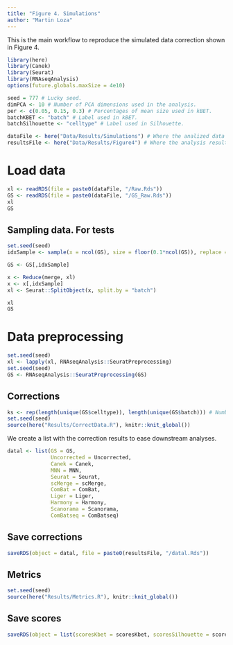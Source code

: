 ```yaml
---
title: "Figure 4. Simulations"
author: "Martin Loza"
---
```


This is the main workflow to reproduce the simulated data correction shown in Figure 4.

```r
library(here)
library(Canek)
library(Seurat)
library(RNAseqAnalysis)
options(future.globals.maxSize = 4e10)

seed = 777 # Lucky seed. 
dimPCA <- 10 # Number of PCA dimensions used in the analysis.
per <- c(0.05, 0.15, 0.3) # Percentages of mean size used in kBET.
batchKBET <- "batch" # Label used in kBET.
batchSilhouette <- "celltype" # Label used in Silhouette.

dataFile <- here("Data/Results/Simulations") # Where the analized data is storage. 
resultsFile <- here("Data/Results/Figure4") # Where the analysis results are storage.
```

# Load data

```r
xl <- readRDS(file = paste0(dataFile, "/Raw.Rds"))
GS <- readRDS(file = paste0(dataFile, "/GS_Raw.Rds"))
xl
GS
```

## Sampling data. For tests

```r
set.seed(seed)
idxSample <- sample(x = ncol(GS), size = floor(0.1*ncol(GS)), replace = FALSE)

GS <- GS[,idxSample]

x <- Reduce(merge, xl)
x <- x[,idxSample]
xl <- Seurat::SplitObject(x, split.by = "batch")

xl
GS
```

# Data preprocessing

```r
set.seed(seed)
xl <- lapply(xl, RNAseqAnalysis::SeuratPreprocessing)
set.seed(seed)
GS <- RNAseqAnalysis::SeuratPreprocessing(GS)
```

## Corrections

```r
ks <- rep(length(unique(GS$celltype)), length(unique(GS$batch))) # Number of celltypes used in scMerge.
set.seed(seed)
source(here("Results/CorrectData.R"), knitr::knit_global())
```

We create a list with the correction results to ease downstream analyses.

```r
datal <- list(GS = GS,
              Uncorrected = Uncorrected,
              Canek = Canek,
              MNN = MNN,
              Seurat = Seurat,
              scMerge = scMerge, 
              ComBat = ComBat, 
              Liger = Liger, 
              Harmony = Harmony, 
              Scanorama = Scanorama, 
              ComBatseq = ComBatseq)
```

## Save corrections

```r
saveRDS(object = datal, file = paste0(resultsFile, "/datal.Rds"))
```

## Metrics

```r
set.seed(seed)
source(here("Results/Metrics.R"), knitr::knit_global())
```

## Save scores

```r
saveRDS(object = list(scoresKbet = scoresKbet, scoresSilhouette = scoresSilhouette), file = paste0(resultsFile, "/scores.RDS"))
```